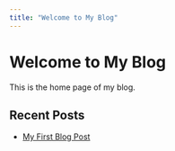 ---
title: "Welcome to My Blog"
---
# Welcome to My Blog

This is the home page of my blog.

## Recent Posts

- [My First Blog Post](Day1.html)
